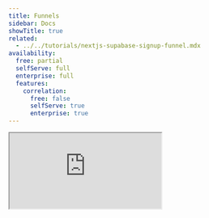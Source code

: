 ```yaml
---
title: Funnels
sidebar: Docs
showTitle: true
related:
  - ../../tutorials/nextjs-supabase-signup-funnel.mdx
availability:
  free: partial
  selfServe: full
  enterprise: full
  features:
    correlation:
      free: false
      selfServe: true
      enterprise: true
---
```


<iframe
    src="https://www.youtube-nocookie.com/embed/2jQco8hEvTI?start=573"
    className="rounded shadow-xl"
/>

For every flow in your product, more people will start it than complete it successfully. Funnels enable you to visualize your flows and understand where the friction points are so that you can improve them.

You can learn the following from funnels:

- [Where people are getting stuck during your flow](#understand-where-people-are-getting-stuck-during-your-flow)
- [Who successful and unsuccessul users are](#identify-unsuccessful-users)
- [The steps with the highest friction and time to convert](#graph-type)
- [The paths users take in a funnel](#explore-user-paths)
- [If product changes are improving your funnel over time](#graph-type)
- [How seasonality affects your conversion rates](#understand-seasonality-in-your-conversion-rates)

## How to create a funnel

1. Click [Product Analytics](https://us.posthog.com/insights) on the left sidebar
1. Click the **+ New Insights** tab
1. Select the **Funnel** option in the dropdown 

<ProductVideo
    videoLight = {newFunnelLight} 
    videoDark = {newFunnelDark}
    classes="rounded"
    alt="Create a new funnel insight."
/>

### Adding steps

Select the steps to include in your funnel, ideally starting with the first event or action a user will trigger in the flow. 

Next, add events users need to complete to proceed through the funnel, ending with the event you consider to be the success for this flow. It's best to start with the simplest flow and avoid using optional steps to ensure you don't filter out or skew results.

<ProductScreenshot
    imageLight = {funnelStepsLight} 
    imageDark = {funnelStepsDark}
    classes="rounded"
    alt="Funnel steps"
/>

By default, funnel steps must be completed **sequentially**, however you are able to change this behavior by selecting one of three different step orders:

1. **Sequential** – Step B must happen after Step A, but any number events can happen between A and B.
2. **Strict order** – Step B must happen directly after Step A without any events in between.
3. **Any order** – Steps can be completed in any sequence.

<CalloutBox icon="IconInfo" title="Duplicate steps" type="info">

If you add multiple steps with the same event type, it will require the user to **trigger that event multiple times**. Think of funnels steps as actions to be performed, not filters to be applied.

For example, adding a `clicked button` step, then a second `clicked button` step that filters for the "Sign Up" button, will require the user to perform **two** distinct button clicks.
</CalloutBox>

### Filtering steps

To refine your steps, you can filter out events using event, person, or group properties, autocapture elements, or SQL. To do this, click the **filter icon**  next to the step, choose your property, and fill in the details. You can also set a global filter in the **Filters** section in the bottom.

<ProductScreenshot
    imageLight = {globalFiltersLight} 
    imageDark = {globalFiltersDark}
    classes="rounded"
    alt="Global filters"
/>

> **Note**: Using person properties in funnels requires identified events and [person profiles](/docs/data/persons). 

### Excluding steps

You can also exclude people who completed certain events between two specific steps. To do this, add the step in the **Exclusion steps** section.

These people are completely excluded from the entire funnel.

### Conversion rate calculation

There are two options for showing conversion rates in a funnel:

1. **Overall conversion** – for each step, this shows the conversion relative to the *first* step.
2. **Relative to the previous step** – for each step, this shows the conversion relative to the *previous* step.

**Overall conversion** is helpful for understanding the entire funnel, whereas **relative conversion** shows you which steps have biggest opportunity for improvement.

<ProductScreenshot
    imageLight = "https://res.cloudinary.com/dmukukwp6/image/upload/funnel_conversion_types_light_bcc79c205d.png"
    imageDark = "https://res.cloudinary.com/dmukukwp6/image/upload/converesion_funnels_dark_2_793a67ada4.png"
    classes="rounded"
    alt="Overall vs relative conversion"
/>

### Breakdowns

To understand how different types of user interact with your funnel, it's helpful to breakdown results. You can breakdown steps by event and person properties. To do this, click on the **+ Add breakdown** button and select the property you want to break down by.

The example below shows a breakdown by operating system:

<ProductScreenshot
    imageLight = {breakdownByOSLight} 
    imageDark = {breakdownByOSDark}
    classes="rounded"
    alt="Breakdown funnel steps by Operating System"
/>

<ProductScreenshot
    imageLight = {funnelStepBreakdownLight} 
    imageDark = {funnelStepBreakdownDark}
    classes="rounded"
    alt="Funnel steps broken down by property"
/>

#### Attribution types

When breaking down funnels, it's possible that the same properties don't exist on every event. For example, if you want to break down by `browser` on a funnel that contains both of frontend and backend events.

In this case, you can choose from which step the properties should be selected from by modifying the attribution type. There are four modes to choose from:

##### 1. First touchpoint

In this case, the first property value seen in any of the steps is chosen.

Consider this example sequence of events:

1. `$pageview` with `browser = Chrome`
2. `user signed up` with `browser = Firefox`

The first touchpoint means that `Chrome` will be the breakdown value.

In the first touchpoint mode, one person will always only have one value.

##### 2. Last touchpoint

In this case, the last property value seen from all steps is chosen.

Consider the same example as above:

1. `$pageview` with `browser = Chrome`
2. `user signed up` with `browser = Firefox`

The last touchpoint means that `Firefox` will be the breakdown value.

In the last touchpoint mode, one person will always only have one value.

##### 3. All steps

In this case, all events completed in your selected step order will be included in the funnel.

Consider the following entirely possible example of events from a single person:

1. `$pageview` with `browser = Chrome`
2. `$pageview` with `browser = Firefox`
3. `user signed up` with `browser = Chrome`
4. `user posted` with `browser = Chrome`
5. `user posted` with `browser = Firefox`

With all steps mode, the person will be counted twice in the funnel, but in slightly different ways.

The person will be in the Chrome breakdown as having completed all three steps: `$pageview`, `user signed up`, and `user posted`. The person will also be in the Firefox breakdown, but only for the `$pageview` step because they didn't complete the `user signed up` step with Firefox.

##### 4. Specific step

In this case, only the property value seen at the selected step is chosen. Importantly, this also means that the person won't be included in the funnel if they don't have a property value at the selected step.

Consider an example where we capture these two events for a person:

1. `$pageview` with `browser = Chrome`
2. `user signed up` with `browser = Firefox`

When step two is chosen in this example, the value will be `Firefox`. Also, any people who only have a `$pageview` event will be excluded from the funnel.

With the specific step mode, one person can have more than one property value. For example, if the user captured the same event with different browsers:

1. `$pageview` with `browser = Chrome`
2. `$pageview` with `browser = Firefox`

Then the person would have both `Chrome` and `Firefox` as their breakdown values.

Another common use for `Specific step` is to display only a single URL for pageview steps in the funnel columns. The default, `First touchpoint` uses the first property value seen from all steps, which will include the subdirectory URLs in the breakdown if they appeared in later steps.  

For example, if you've 
- set your first query step as `Pageview` where `Current URL` `= equals` `https://foo.com/bar`, 
- and `/bar` has subdirectories (e.g. `https://foo.com/bar/foo1` `https://foo.com/bar/foo2` etc.), 
- and `Breakdown by` is set to `Current URL`

but you don't want pages under the subdirectories of `https://foo.com/bar` to appear in the funnel chart.  

In this case, set the `Attribution type` to `Specific step` / `Step 1` to see only `https://foo.com/bar` in the pageview column of the chart.

> For an unordered funnel, the specific step is meaningless, as the first step can be the last step, and vice versa. So, it's referred to as "any step" in the UI. It has the same semantics as a specific step in an ordered funnel, but it looks at property values from all steps.

#### Filtering for first occurrence

When analyzing funnels, you can specify which event to count if a user performs it multiple times. This is configured in the dropdown for each step of the funnel.

<ProductScreenshot
    imageLight={"https://res.cloudinary.com/dmukukwp6/image/upload/funnels_first_ever_light_b64bd76a5e.png"}
    imageDark={"https://res.cloudinary.com/dmukukwp6/image/upload/funnels_first_ever_dark_fe7d879280.png"}
    alt="First event occurrence"
/>

There are two options for this:

##### 1. First-ever occurrence

First-ever occurrence matches only the first time a user performs a specific event type. If this first event doesn't **match the filters** for that funnel step, or is **outside the funnel's date range**, the user is excluded from the funnel entirely. This is true even if they perform the event again later with matching filters.

**Example:** You have a funnel step looking for page views to `/about` and the user's first-ever page view is to `/pricing`. PostHog will only consider the first `$pageview` event, which is on the `/pricing` page. Since the first page view doesn't match the `/about` filter, the user will be dropped from the funnel, even if they visit `/about` later.

##### 2. First occurrence matching filters

First occurrence matching filters matches the first time a user performs an event *that also matches the filters for that funnel step*. Any previous events of the same type that don't match the filters are ignored.

**Example:** You have a funnel step looking for pageviews to `/about`. A user first visits `/pricing` and then later visits `/about`. PostHog ignores the `/pricing` view and matches the `/about` view, as it's the first one that fits the step's criteria.

### Graph type

The graph type dropdown let's you choose between conversion steps, time to convert, and historical trends.

<ProductScreenshot
    imageLight = {converstionOverTimeLight} 
    imageDark = {converstionOverTimeDark}
    classes="rounded"
    alt="Conversion over time using Trends"
/>

Each type serves a unique purpose:

- **Conversion steps** – shows you where users are dropping off in your funnel and number of people converting between steps.

- **Time to convert** – shows you steps with the highest friction. Steps with a long time to convert are likely much harder than steps with a short time.

- **Historical trends** – shows you how your conversion rate has changed over time for users who entered the funnel on a given date. Useful for understanding how changes, fixes, and new features have affected your funnel success rate.

## Tips for analyzing funnels

### Understand where people are getting stuck during your flow

The most common use case for funnels is understanding where people are getting stuck or dropping off in your flow.

<ProductScreenshot
    imageLight = {identifyingLight} 
    imageDark = {identifyingDark}
    classes="rounded"
    alt="Identifying drop-offs in a funnel"
/>

There a few ways to identify problem steps:

- Absolute numbers show you where you're losing the most people.
- Relative conversion rate show you which steps have the greatest impact on your overall conversion rate.

Usually the steps with the lowest relative conversion rate are where the largest opportunities are.

### Identify unsuccessful users

Once you have a funnel drop-off you'd like to explore further, the first step is to find out why users are struggling. There are many ways to get this information, from [talking to users directly](/newsletter/talk-to-users) to [replaying their sessions](/docs/session-replay).

Click on the chart or the linked column values below the funnel to view the individual people who **COMPLETED** or **DROPPED** that step of your funnel.
 
<ProductScreenshot
    imageLight = "https://res.cloudinary.com/dmukukwp6/image/upload/v1718365074/posthog.com/contents/Screenshot_2024-06-14_at_12.36.24_PM.png" 
    imageDark = "https://res.cloudinary.com/dmukukwp6/image/upload/v1718365075/posthog.com/contents/Screenshot_2024-06-14_at_12.36.47_PM.png"
    classes="rounded"
    alt="View users in a funnel"
/>


You can also save this list of users as a [cohort](/docs/data/cohorts) for further analysis.

### Explore user paths

It can be useful to explore the [paths](/docs/product-analytics/paths) people take between steps in your funnel.

Click on the **'...'** next to any step in your funnel and, depending on which step you're selecting, you'll be presented with options to "show user paths":

- leading to step
- between previous step and this step
- after step
- after drop off
- before drop off

<ProductScreenshot
    imageLight = "https://res.cloudinary.com/dmukukwp6/image/upload/v1718369751/posthog.com/contents/Screenshot_2024-06-14_at_1.54.52_PM.png" 
    imageDark = "https://res.cloudinary.com/dmukukwp6/image/upload/v1718369751/posthog.com/contents/Screenshot_2024-06-14_at_1.55.24_PM.png"
    classes="rounded"
    alt="View user paths in a funnel"
/>

Selecting any option creates a new insight showing the paths users took. This is useful for getting a complete picture of the *real* funnel created by user interactions, rather than the imagined *perfect* funnel engineers and designers have in their head. Spoiler: the *real* funnel and the *perfect* funnel are rarely the same!

### Understand seasonality in your conversion rates

It's unlikely that your conversion rate will remain stable every day or every week. This is normal, but it's important to understand the external factors that can cause these fluctuations so you don't jump to conclusions too quickly when analyzing a big change or drop-off.

To look at the seasonality of your conversion rates, set the [graph type](#graph-type) to historical trends and set the time period to when you may expect seasonal variations.

A common seasonality to watch out for is weekends, particularly if your product is B2B. Another one is a yearly sale such as "Black Friday", which increases the number of people visiting your site and increases the expectation of discounts, making it difficult to compare against the rest of the year.

In this view, you can adjust the date ranges to observe key seasonal trends. You can then look at your funnel to determine if it's just a seasonal trend or whether something else has affected the experiece of your product (like a product change).

### Correlation analysis

<FeatureAvailability availability={_frontmatter.availability.features.correlation} />

[Correlation Analysis](/docs/product-analytics/correlation) automatically highlights significant factors that affect the conversion rate of users within the funnel.

Correlation analysis works well when you don't already have a hypothesis for what is affecting conversion through a funnel. This report will automatically highlighting significant events or properties that either negatively or positively impact conversion rate.

## Further reading

Want to know more about what's possible with Funnels in PostHog? Try these tutorials:

-   [Getting started with AARRR](/tutorials/aarrr-framework)
-   [Building an AARRR 'Pirate' Funnel](/tutorials/aarrr-how-to-build-pirate-funnel-posthog-with-posthog)
-   [Building and measuring a sign up funnel with Next.js, Supabase and PostHog](/tutorials/nextjs-supabase-signup-funnel)

Want more? Check our [full list of PostHog tutorials](/tutorials).
